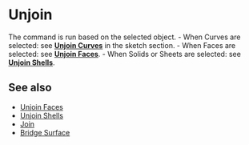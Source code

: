 
# Unjoin

<Reference shortcut="Alt + J" command="Unjoin" button="In Command Bar" buttonIcon='button-join' />

The command is run based on the selected object.
    - When Curves are selected: see [**Unjoin Curves**](/sketch/unjoin-curve) in the sketch section.
    - When Faces are selected: see [**Unjoin Faces**](unjoin-faces).
    - When Solids or Sheets are selected: see [**Unjoin Shells**](unjoin-shells).

## See also
- [Unjoin Faces](unjoin-faces)
- [Unjoin Shells](unjoin-shells)
- [Join](join)
- [Bridge Surface](bridge-surface)